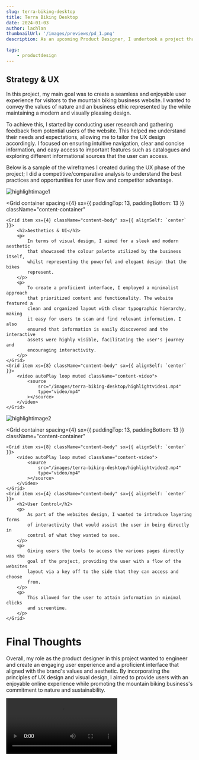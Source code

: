 ```yaml
---
slug: terra-biking-desktop
title: Terra Biking Desktop
date: 2024-01-03
author: lachlan
thumbnailUrl: '/images/previews/pd_1.png'
description: As an upcoming Product Designer, I undertook a project that focused on the UX and visual design of a sleek and modern mountain biking business that focused primarily on nature and the key values of a green economic initiative. As the designer I'm responsible for both engineering and creating an engaging user experience and a proficient interface for the brand that held both the companies values and aesthetic, as seen below.

tags:
    - productdesign
---
```


<div className="centered">
<h2>Strategy & UX</h2>

<p>
    In this project, my main goal was to create a seamless and enjoyable user
    experience for visitors to the mountain biking business website. I wanted to
    convey the values of nature and an business ethic represented by the while
    maintaining a modern and visually pleasing design.
</p>

<p>
    To achieve this, I started by conducting user research and gathering
    feedback from potential users of the website. This helped me understand
    their needs and expectations, allowing me to tailor the UX design
    accordingly. I focused on ensuring intuitive navigation, clear and concise
    information, and easy access to important features such as catalogues and
    exploring different informational sources that the user can access.
</p>

<p>
    Below is a sample of the wireframes I created during the UX phase of the
    project; I did a competitive/comparative analysis to understand the best
    practices and opportunities for user flow and competitor advantage.
</p>

</div>

![highlightimage1](/images/terra-biking-desktop/highlightimage1.jpg)

<Grid
    container
    spacing={4}
    sx={{ paddingTop: 13, paddingBottom: 13 }}
    className="content-container"
>
    <Grid item xs={4} className="content-body" sx={{ alignSelf: `center` }}>
        <h2>Aesthetics & UI</h2>
        <p>
            In terms of visual design, I aimed for a sleek and modern aesthetic
            that showcased the colour palette utilized by the business itself,
            whilst representing the powerful and elegant design that the bikes
            represent.
        </p>
        <p>
            To create a proficient interface, I employed a minimalist approach
            that prioritized content and functionality. The website featured a
            clean and organized layout with clear typographic hierarchy, making
            it easy for users to scan and find relevant information. I also
            ensured that information is easily discovered and the interactive
            assets were highly visible, facilitating the user's journey and
            encouraging interactivity.
        </p>
    </Grid>
    <Grid item xs={8} className="content-body" sx={{ alignSelf: `center` }}>
        <video autoPlay loop muted className="content-video">
            <source
                src="/images/terra-biking-desktop/highlightvideo1.mp4"
                type="video/mp4"
            ></source>
        </video>
    </Grid>
</Grid>

![highlightimage2](/images/terra-biking-desktop/highlightimage2.jpg)

<Grid
    container
    spacing={4}
    sx={{ paddingTop: 13, paddingBottom: 13 }}
    className="content-container"
>
    <Grid item xs={8} className="content-body" sx={{ alignSelf: `center` }}>
        <video autoPlay loop muted className="content-video">
            <source
                src="/images/terra-biking-desktop/highlightvideo2.mp4"
                type="video/mp4"
            ></source>
        </video>
    </Grid>
    <Grid item xs={4} className="content-body" sx={{ alignSelf: `center` }}>
        <h2>User Control</h2>
        <p>
            As part of the websites design, I wanted to introduce layering forms
            of interactivity that would assist the user in being directly in
            control of what they wanted to see.
        </p>
        <p>
            Giving users the tools to access the various pages directly was the
            goal of the project, providing the user with a flow of the websites
            layout via a key off to the side that they can access and choose
            from.
        </p>
        <p>
            This allowed for the user to attain information in minimal clicks
            and screentime.
        </p>
    </Grid>
</Grid>

<div className="centered">
    <h1>Final Thoughts</h1>
    <p>
        Overall, my role as the product designer in this project wanted to
        engineer and create an engaging user experience and a proficient
        interface that aligned with the brand's values and aesthetic. By
        incorporating the principles of UX design and visual design, I aimed to
        provide users with an enjoyable online experience while promoting the
        mountain biking business's commitment to nature and sustainability.
    </p>
</div>

<video controls className="content-video">
    <source
        src="/images/terra-biking-desktop/highlightvideo3.mp4"
        type="video/mp4"
    ></source>
</video>
